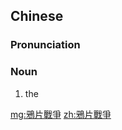 {{also|鸦片战争}}
==Chinese==
{{zh-forms|s=鸦片战争|type=22}}

===Pronunciation===
{{zh-pron
|m=yāpiàn zhànzhēng
|c=aa1 pin3 zin3 zang1
|cat=n
}}

===Noun===
{{zh-noun}}

# the {{w|Opium Wars}}

[[mg:鴉片戰爭]]
[[zh:鴉片戰爭]]